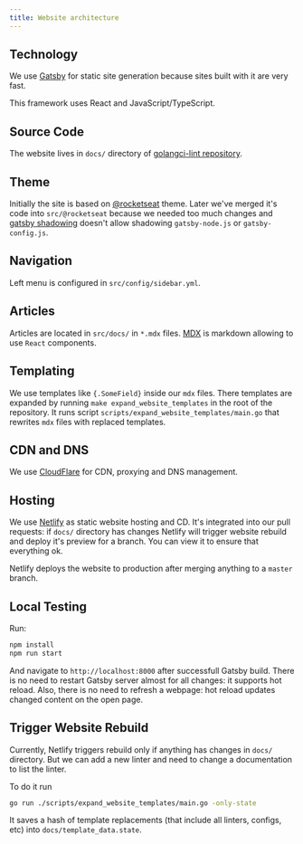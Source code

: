 ```yaml
---
title: Website architecture
---
```


## Technology

We use [Gatsby](https://www.gatsbyjs.org/) for static site generation because sites built with it
are very fast.

This framework uses React and JavaScript/TypeScript.

## Source Code

The website lives in `docs/` directory of [golangci-lint repository](https://github.com/golangci/golangci-lint).

## Theme

Initially the site is based on [@rocketseat](https://rocketdocs.netlify.app/) theme.
Later we've merged it's code into `src/@rocketseat` because we needed too much changes
and [gatsby shadowing](https://www.gatsbyjs.org/docs/themes/shadowing/) doesn't
allow shadowing `gatsby-node.js` or `gatsby-config.js`.

## Navigation

Left menu is configured in `src/config/sidebar.yml`.

## Articles

Articles are located in `src/docs/` in `*.mdx` files. [MDX](https://mdxjs.com/getting-started/gatsby) is markdown
allowing to use `React` components.

## Templating

We use templates like `{.SomeField}` inside our `mdx` files. There templates are expanded
by running `make expand_website_templates` in the root of the repository.
It runs script `scripts/expand_website_templates/main.go` that rewrites `mdx` files with replaced templates.

## CDN and DNS

We use [CloudFlare](https://www.cloudflare.com/) for CDN, proxying and DNS management.

## Hosting

We use [Netlify](https://www.netlify.com/) as static website hosting and CD.
It's integrated into our pull requests: if `docs/` directory has changes Netlify
will trigger website rebuild and deploy it's preview for a branch. You can view
it to ensure that everything ok.

Netlify deploys the website to production after merging anything to a `master` branch.

## Local Testing

Run:

```sh
npm install
npm run start
```

And navigate to `http://localhost:8000` after successfull Gatsby build.
There is no need to restart Gatsby server almost for all changes: it supports hot reload.
Also, there is no need to refresh a webpage: hot reload updates changed content on the open page.

## Trigger Website Rebuild

Currently, Netlify triggers rebuild only if anything has changes in `docs/` directory.
But we can add a new linter and need to change a documentation to list the linter.

To do it run

```sh
go run ./scripts/expand_website_templates/main.go -only-state
```

It saves a hash of template replacements (that include all linters, configs, etc)
into `docs/template_data.state`.
